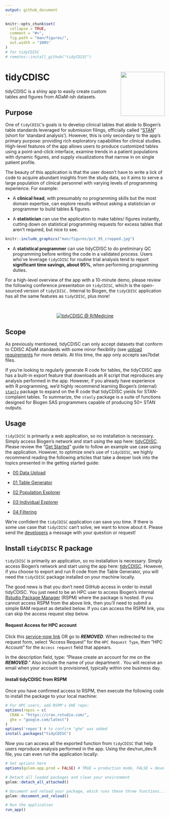 ```yaml
---
output: github_document
---
```


<!-- README.md is generated from README.Rmd. Please edit that file -->

```r
knitr::opts_chunk$set(
  collapse = TRUE,
  comment = "#>",
  fig.path = "man/figures/",
  out.width = "100%"
)
# for tidyCDISC
# remotes::install_github("tidyCDISC")
```

# tidyCDISC <a href='https://Biogen-Inc.github.io/tidyCDISC/'><img src="man/figures/hex-tidyCDISC.png" align="right" height="139"/></a>

tidyCDISC is a shiny app to easily create custom tables and figures from ADaM-ish datasets.

## Purpose

One of `tidyCDISC`'s goals is to develop clinical tables that abide to Biogen's table standards leveraged for submission filings, officially called "[STAN](https://biib.sharepoint.com/:w:/r/sites/ADSTCS/DS&G/_layouts/15/Doc.aspx?sourcedoc=%7B86cf7567-db46-4983-9a12-fdc63e77cf98%7D&action=view&wdAccPdf=0&wdparaid=688A3ED1&CID=B3A09B8B-6A35-4F43-A484-5E9EF88CD5FA&wdLOR=c8053EEAB-66ED-4CA0-9B71-331B73267CD8)" (short for 'standard analysis'). However, this is only secondary to the app's primary purpose: providing rich exploratory capabilities for clinical studies. High-level features of the app allows users to produce customized tables using a point-and-click interface, examine trends in a patient populations with dynamic figures, and supply  visualizations that narrow in on single patient profile.

The beauty of this application is that the user doesn't have to write a lick of code to acquire abundant insights from the study data, so it aims to serve a large population of clinical personnel with varying levels of programming experience. For example: 

- A **clinical head**, with presumably no programming skills but the most domain expertise, can explore results without asking a statistician or programmer to build tables & figures.



- A **statistician** can use the application to make tables/ figures instantly, cutting down on statistical programming requests for excess tables that aren't required, but nice to see. 

::: {.floatting}

```r
knitr::include_graphics("man/figures/pct_95_cropped.jpg")
```

- A **statistical programmer** can use tidyCDISC to do preliminary QC programming before writing the code in a validated process. Users who've leverage `tidyCDISC` for routine trial analysis tend to report **significant time savings, about 95%**, when performing programming duties.

:::

For a high-level overview of the app with a 10-minute demo, please review the following conference presentation on `tidyCDISC`, which is the open-sourced version of `tidyCDISC.` Internal to Biogen, the `tidyCDISC` application has all the same features as `tidyCDISC`, plus more!

<br>

<center>

[![tidyCDISC @ R/Medicine](man/figures/tidyCDISC_RMedicine_thumbnail.png)](https://youtu.be/QeHSjw-vU3U?t=103)

</center>




## Scope

As previously mentioned, tidyCDISC can only accept datasets that conform to CDISC ADaM standards with some minor flexibility (see [upload requirements](https://Biogen-Inc.github.io/tidyCDISC/articles/x00_Data_Upload.html) for more details. At this time, the app only accepts sas7bdat files.

If you're looking to regularly generate R code for tables, the tidyCDISC app has a built-in export feature that downloads an R script that reproduces any analysis performed in the app. However, if you already have experience with R programming, we'd highly recommend learning Biogen's (internal) [`stanly`](https://www.google.com/) package to expand on the R code that tidyCDISC yields for STAN-complaint tables. To summarize, the `stanly` package is a suite of functions designed for Biogen SAS programmers capable of producing 50+ STAN outputs.


## Usage

`tidyCDISC` is primarily a web application, so no installation is necessary. Simply access Biogen's network and start using the app here: [tidyCDISC](https://nate884.shinyapps.io/tidyCDISC/). Please review the "[Get Started](https://Biogen-Inc.github.io/tidyCDISC/articles/tidyCDISC.html)" guide to follow an example use case using the application. However, to optimize one's use of `tidyCDISC`, we highly recommend reading the following articles that take a deeper look into the topics presented in the getting started guide:

- [00 Data Upload](https://Biogen-Inc.github.io/tidyCDISC/articles/x00_Data_Upload.html)

- [01 Table Generator](https://Biogen-Inc.github.io/tidyCDISC/articles/x01_Table_Generator.html)

- [02 Population Explorer](https://Biogen-Inc.github.io/tidyCDISC/articles/x02_Pop_Exp.html)

- [03 Individual Explorer](https://Biogen-Inc.github.io/tidyCDISC/articles/x03_Indv_Expl.html)

- [04 Filtering](https://Biogen-Inc.github.io/tidyCDISC/articles/x04_Filtering.html)


We're confident the `tidyCDISC` application can save you time. If there is some use case that `tidyCDISC` can't solve, we want to know about it. Please send the [developers](https://github.com/Biogen-Inc/tidyCDISC/issues/new) a message with your question or request!


## Install `tidyCDISC` R package

`tidyCDISC` is primarily an application, so no installation is necessary. Simply access Biogen's network and start using the app here: [tidyCDISC](https://nate884.shinyapps.io/tidyCDISC/). However, if you choose to export and run R code from the Table Generator, you will need the `tidyCDISC` package installed on your machine locally.


The good news is that you don't need GitHub access in order to install tidyCDISC. You just need to be an HPC user to access Biogen's internal [Rstudio Package Manager](http://10.240.22.159:4242/client/#/repos/5/packages/tidyCDISC) (RSPM)  where the package is hosted. If you cannot access RSPM from the above link, then you'll need to submit a simple BAM request as detailed below. If you can access the RSPM link, you can skip the access request step below.


#### Request Access for HPC account  
Click this [service-now link](https://www.google.com/) OR go to ***REMOVED***. When redirected to the request form, select "Access Request" for the `HPC Request Type`, then "HPC Account" for the `Access request` field that appears.

In the description field, type: "Please create an account for me on the ***REMOVED***." Also include the name of your department . You will receive an email when your account is provisioned, typically within one business day.


#### Install tidyCDISC from RSPM
Once you have confirmed access to RSPM, then execute the following code to install the package to your local machine:

```r
# For HPC users, add RSPM's GHE repo:
options(repos = c(
  CRAN = "https://cran.rstudio.com/",
  ghe = "google.com/latest")
)
options('repos') # to confirm "ghe" was added
install.packages("tidyCDISC")
```

Now you can access all the exported function from `tidyCDISC` that help users reproduce analysis performed in the app. Using the dev/run_dev.R file, you can even run the application locally:

```r
# Set options here
options(golem.app.prod = FALSE) # TRUE = production mode, FALSE = development mode

# Detach all loaded packages and clean your environment
golem::detach_all_attached()

# Document and reload your package, which runs these three functions...
golem::document_and_reload()

# Run the application 
run_app()
```


